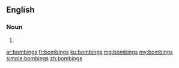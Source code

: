 ==English==

===Noun===
{{head|en|noun plural form}}

# {{plural of|bombing|lang=en}}

[[ar:bombings]]
[[fr:bombings]]
[[ku:bombings]]
[[mg:bombings]]
[[my:bombings]]
[[simple:bombings]]
[[zh:bombings]]